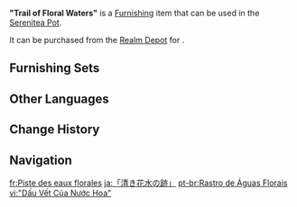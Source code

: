 {{Furnishing Infobox
|id             = 372484
|image          = Item Trail of Floral Waters.png
|category       = Landform
|subcategory    = Small Shrub
|quality        = 3
|adeptal_energy = 20
|load           = 50
|reduced_load   = 50
|description    = A cluster of blooming, round flowers that have been layered and stacked in a patchwork pattern and dotted in lake blue, like the clear water droplets that fall to the earth each in their turn, leaving a long, winding trail behind them...
|mention        = 
|blueprint      = 
|source1        = [[Realm Depot]]
}}
'''"Trail of Floral Waters"''' is a [[Furnishing]] item that can be used in the [[Serenitea Pot]].

It can be purchased from the [[Realm Depot]] for {{Item|Realm Currency|30|x=80}}.

==Furnishing Sets==
{{Craft Usage|type=Furnishing Set}}

==Other Languages==
{{Other Languages
|en       = "Trail of Floral Waters"
|zhs      = 「澄澈花水的印痕」
|zhs_rm   = "Chéngchè Huāshuǐ de Yìnhén"
|zht      = 「澄澈花水的印痕」
|zht_rm   = "Chéngchè Huāshuǐ de Yìnhén"
|zh_tl    = 
|ja       = 「清き花水の跡」
|ja_rm    = "Kiyoki Hanamizu no Ato"{{assumed}}
|ja_tl    = 
|ko       = 「맑은 꽃물의 흔적」
|ko_rm    = "Malgeun Kkotmul-ui Heunjeok"
|ko_tl    = "Traces of Clear Floral Water"
|es       = Rastro de agua floral cristalina
|es_tl    = Trail of Floral Crystalline Water
|fr       = Piste des eaux florales
|fr_tl    = Trail of Floral Waters
|ru       = Тропа цветочных вод
|ru_tl    = Trail of Floral Waters
|th       = "ร่องรอยของสายน้ำใสกระจ่าง"
|th_rm    = 
|th_tl    = 
|vi       = "Dấu Vết Của Nước Hoa"
|vi_tl    = 
|de       = „Spur des reinen Blumenwassers“
|de_tl    = "Trail of Pure Floral Water"
|id       = Jejak Kolam Bunga
|id_tl    = Trail of Flower Pond
|pt       = Rastro de Águas Florais
|pt_tl    = 
|tr       = "Çiçekli Suların İzi"
|tr_tl    = 
|it       = Sentiero delle Acque floreali
|it_tl    = Trail of the Floral Waters
}}

==Change History==
{{Change History|3.6}}

==Navigation==
{{Furnishing Navbox|exterior}}

[[fr:Piste des eaux florales]]
[[ja:「清き花水の跡」]]
[[pt-br:Rastro de Águas Florais]]
[[vi:"Dấu Vết Của Nước Hoa"]]